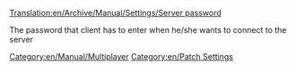 [[Translation:en/Archive/Manual/Settings/Server password]]
[[Category:en/Manual/Multiplayer]]
[[Category:en/Patch Settings]]

The password that client has to enter when he/she wants to connect to the server
